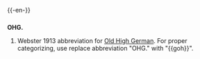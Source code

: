 {{-en-}}

==={{abbreviation}}===
'''OHG.'''
#Webster 1913 abbreviation for [[Old High German]].  For proper categorizing, use replace abbreviation "OHG." with <nowiki>"{{goh}}"</nowiki>.

{{dontlinkhere}}